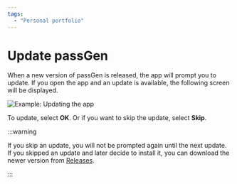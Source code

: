 ```yaml
---
tags:
  - "Personal portfolio"
---
```


# Update passGen

When a new version of passGen is released, the app will prompt you to update. If you open the app and an update is available, the following screen will be displayed.

![Example: Updating the app](https://github.com/josh-wong/passGen/blob/main/docs/assets/screenshots/update-available.png?raw=true)

To update, select **OK**. Or if you want to skip the update, select **Skip**.

:::warning

If you skip an update, you will not be prompted again until the next update. If you skipped an update and later decide to install it, you can download the newer version from [Releases](https://github.com/josh-wong/passGen/releases).

:::
